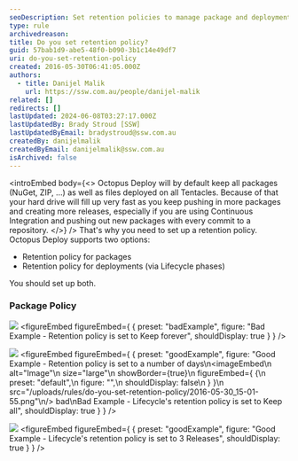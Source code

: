```yaml
---
seoDescription: Set retention policies to manage package and deployment storage on Octopus Deploy, ensuring efficient disk space usage.
type: rule
archivedreason:
title: Do you set retention policy?
guid: 57bab1d9-abe5-48f0-b090-3b1c14e49df7
uri: do-you-set-retention-policy
created: 2016-05-30T06:41:05.000Z
authors:
  - title: Danijel Malik
    url: https://ssw.com.au/people/danijel-malik
related: []
redirects: []
lastUpdated: 2024-06-08T03:27:17.000Z
lastUpdatedBy: Brady Stroud [SSW]
lastUpdatedByEmail: bradystroud@ssw.com.au
createdBy: danijelmalik
createdByEmail: danijelmalik@ssw.com.au
isArchived: false
---
```


<introEmbed
  body={<>
Octopus Deploy will by default keep all packages (NuGet, ZIP, …) as well as files deployed on all Tentacles. Because of that your hard drive will fill up very fast as you keep pushing in more packages and creating more releases, especially if you are using Continuous Integration and pushing out new packages with every commit to a repository.
  </>}
/>
That's why you need to set up a retention policy. Octopus Deploy supports two options:

- Retention policy for packages
- Retention policy for deployments (via Lifecycle phases)

You should set up both.

### Package Policy

![](/uploads/rules/do-you-set-retention-policy/2016-05-30_15-00-04.png)
<figureEmbed figureEmbed={ {
  preset: "badExample",
  figure: "Bad Example - Retention policy is set to Keep forever",
  shouldDisplay: true
} } />


![](/uploads/rules/do-you-set-retention-policy/2016-05-30_15-00-29.png)
<figureEmbed figureEmbed={ {
  preset: "goodExample",
  figure: "Good Example - Retention policy is set to a number of days\n<imageEmbed\n  alt=\"Image\"\n  size=\"large\"\n  showBorder={true}\n  figureEmbed={ {\n    preset: \"default\",\n    figure: \"\",\n    shouldDisplay: false\n  } }\n  src=\"/uploads/rules/do-you-set-retention-policy/2016-05-30_15-01-55.png\"\n/> bad\nBad Example - Lifecycle's retention policy is set to Keep all",
  shouldDisplay: true
} } />


![](/uploads/rules/do-you-set-retention-policy/2016-05-30_15-49-37.png)
<figureEmbed figureEmbed={ {
  preset: "goodExample",
  figure: "Good Example - Lifecycle's retention policy is set to 3 Releases",
  shouldDisplay: true
} } />

